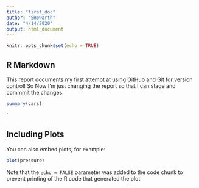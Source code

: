 ```yaml
---
title: "first_doc"
author: "SHowarth"
date: "4/14/2020"
output: html_document
---
```


```r
knitr::opts_chunk$set(echo = TRUE)
```

## R Markdown

This report documents my first attempt at using GitHub and Git for version control! So Now I'm just changing the report so that I can stage and commmit the changes.


```r
summary(cars)
```
`

## Including Plots

You can also embed plots, for example:

```r
plot(pressure)
```

Note that the `echo = FALSE` parameter was added to the code chunk to prevent printing of the R code that generated the plot.
